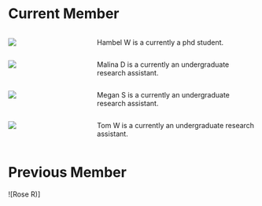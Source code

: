 # Current Member

:::: {.columns}
::: {.column width="20%"}
![](imageAbout1.jpg)
:::

::: {.column width="10%"}

:::

::: {.column width="70%"}
Hambel W is a currently a phd student. 
:::
::::



:::: {.columns}
::: {.column width="20%"}
![](imageAbout1.jpg)
:::

::: {.column width="10%"}

:::

::: {.column width="70%"}
Malina D is a currently an undergraduate research assistant. 
:::
::::



:::: {.columns}
::: {.column width="20%"}
![](imageAbout1.jpg)
:::

::: {.column width="10%"}

:::

::: {.column width="70%"}
Megan S is a currently an undergraduate research assistant. 
:::
::::



:::: {.columns}
::: {.column width="20%"}
![](imageAbout1.jpg)
:::

::: {.column width="10%"}

:::

::: {.column width="70%"}
Tom W is a currently an undergraduate research assistant. 
:::
::::



# Previous Member 

![Rose R)]